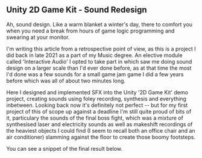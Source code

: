 
<h2 className='text-center'>Unity 2D Game Kit - Sound Redesign</h2>

Ah, sound design. Like a warm blanket a winter's day, there to comfort you when you need a break from hours of game logic programming and swearing at your monitor.

I'm writing this article from a retrospective point of view, as this is a project I did back in late 2021 as a part of my Music degree. An elective module called 'Interactive Audio' I opted to take part in which
saw me doing sound design on a larger scale than I'd ever done before, as at that time the most I'd done was a few sounds for a small game jam game I did a few years before which was all of about two minutes long.

Here I designed and implemented SFX into the Unity '2D Game Kit' demo project, creating sounds using foley recording, synthesis and everything inbetween. Looking back now it's definitely not perfect --
but for my first project of this of scope up against a deadline I'm still quite proud of bits of it, particulary the sounds of the final boss fight, which was a mixture of synthesised laser and electricity sounds
as well as makeshift recordings of the heaviest objects I could find (I seem to recall both an office chair and an air conditioner) slamming against the floor to create those boomy footsteps.

You can see a snippet of the final result below.

<MyYouTubeEmbed link="https://www.youtube.com/embed/18vdyeUFeBQ?si=dzLrVsze1rIivxuf" />